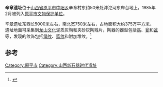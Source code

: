 {{文物保护单位
|省名=山西省
|市/县名=原平市
|图片=
|名称=辛章遗址
|编号=
|级别=C
|分类=古遗址
|时代=[[新石器时代|新石器时代]]
|所在=[[中阳乡|中阳乡]]辛章村东约50米处[[滹沱河|滹沱河]]东岸台地上
|登录=1985年2月
}}
'''辛章遗址'''位于[[山西省|山西省]][[原平市|原平市]][[中阳乡|中阳乡]]辛章村东约50米处滹沱河东岸台地上，1985年2月被列入[[原平市文物保护单位|原平市文物保护单位]]。

辛章遗址东西长5000米左右，南北宽750米左右，占地面积大约375万平方米。遗址地面可采集到[[龙山文化|龙山文化]]泥质灰陶和夹砂灰陶残片，陶器的器型包括[[鬲|鬲]]、[[瓮|瓮]]和[[盆|盆]]等，发现的纹饰包括[[绳纹|绳纹]]、[[篮纹|篮纹]]和附加堆纹。<ref>{{cite news|title=忻州文物 辛章遗址|url=http://szb.xzrbw.com/show.aspx?id=6800|accessdate=2013-07-16|newspaper=忻州日报文化旅游周刊|date=2012-11-18}}{{dead link|date=2018年4月 |bot=InternetArchiveBot |fix-attempted=yes }}</ref>

== 参考 ==
{{reflist}}

{{山西小作品}}
{{文物保护单位小作品}}
[[Category:原平市|Category:原平市]]
[[Category:山西新石器时代遗址|Category:山西新石器时代遗址]]